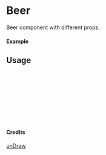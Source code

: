 
<Meta of={Beer} title="unDraw/Beer" />

# Beer

Beer component with different props.

#### Example

<Canvas of={Beer.Primary} />

## Usage

```ts
import { Beer } from "yadl-ui";

const Example = () => {
  return (
      <Beer />
  );
};

export default Example;
```

#### Credits
[unDraw](https://undraw.co/illustrations)
